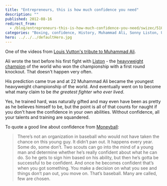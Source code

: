 ```yaml
---
title: "Entrepreneurs, this is how much confidence you need"
description: ""
published: 2012-08-16
redirect_from:
  - /blog/entrepreneurs-this-is-how-much-confidence-you-need/swizec/5102
categories: "Boxing, confidence, History, Muhammad Ali, Sonny Liston, Uncategorized"
hero: ../../../defaultHero.jpg
---
```


One of the videos from [Louis Vutton's tribute to Muhammad Ali](http://www.louisvuittonjourneys.com/thegreatest/).

Ali wrote the text before his first fight with [Liston](http://en.wikipedia.org/wiki/Sonny_Liston) - the [heavyweight champion](http://en.wikipedia.org/wiki/List_of_heavyweight_boxing_champions) of the world who won the championship with a first round knockout. That doesn't happen very often.

His prediction came true and at 22 Muhammad Ali became the youngest heavyweight championship of the world. And eventually went on to become what many claim to be _the greatest fighter who ever lived_.

Yes, he trained hard, was naturally gifted and may even have been as pretty as he believes himself to be, but the point is all of that counts for naught if you don't have the confidence in your own abilities. Without confidence, all your talents and training are squandered.

To quote a good line about confidence from [Moneyball](http://www.amazon.com/Moneyball-Art-Winning-Unfair-Game/dp/0393057658%3FSubscriptionId%3D0G81C5DAZ03ZR9WH9X82%26tag%3Dageewitahat-20%26linkCode%3Dxm2%26camp%3D2025%26creative%3D165953%26creativeASIN%3D0393057658):

> There’s not an organization in baseball who would not have taken the chance on this young guy. It didn’t pan out. It happens every year. Some do, some don’t. Two scouts can go into the mind of a young man and determine whether he’s really confident about what he can do. So he gets to sign him based on his ability, but then he’s gotta be successful to be confident. And once he becomes confident that’s when you got something. You make a decision on what you see and things don’t pan out, you move on. That’s baseball. Many are called, few are chosen.